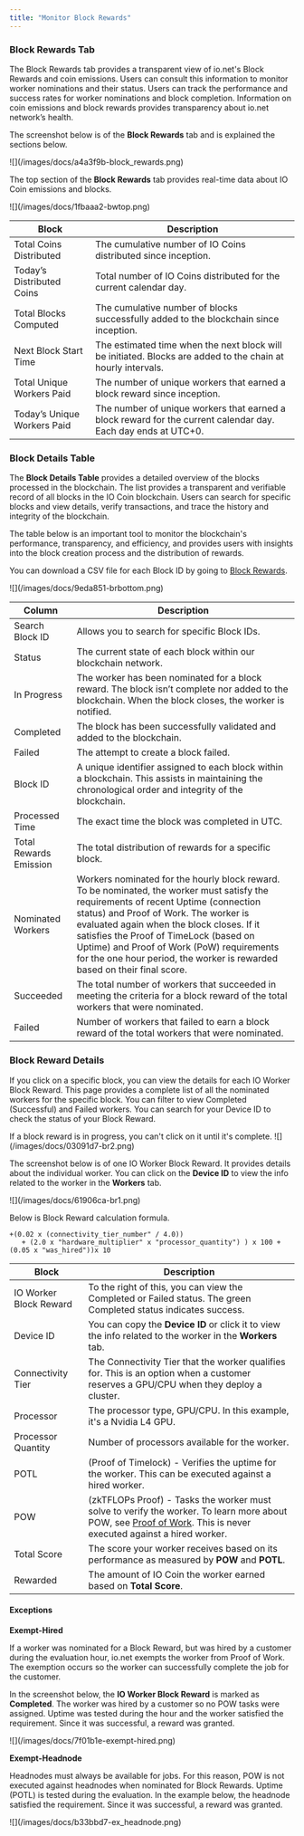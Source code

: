 ```yaml
---
title: "Monitor Block Rewards"
---
```


### Block Rewards Tab

The Block Rewards tab provides a transparent view of io.net's Block Rewards and coin emissions. Users can consult this information to monitor worker nominations and their status. Users can track the performance and success rates for worker nominations and block completion. Information on coin emissions and block rewards provides transparency about io.net network’s health.

The screenshot below is of the **Block Rewards** tab and is explained the sections below.

<Frame>
![](/images/docs/a4a3f9b-block_rewards.png)
</Frame>

The top section of the **Block Rewards** tab provides real-time data about IO Coin emissions and blocks.

<Frame>
![](/images/docs/1fbaaa2-bwtop.png)
</Frame>

| Block                     | Description                                                                                                   |
|----------------------------|---------------------------------------------------------------------------------------------------------------|
| Total Coins Distributed    | The cumulative number of IO Coins distributed since inception.                                               |
| Today’s Distributed Coins  | Total number of IO Coins distributed for the current calendar day.                                          |
| Total Blocks Computed      | The cumulative number of blocks successfully added to the blockchain since inception.                        |
| Next Block Start Time      | The estimated time when the next block will be initiated. Blocks are added to the chain at hourly intervals. |
| Total Unique Workers Paid  | The number of unique workers that earned a block reward since inception.                                     |
| Today’s Unique Workers Paid| The number of unique workers that earned a block reward for the current calendar day. Each day ends at UTC+0.|


### Block Details Table

The **Block Details Table** provides a detailed overview of the blocks processed in the blockchain. The list provides a transparent and verifiable record of all blocks in the IO Coin blockchain. Users can search for specific blocks and view details, verify transactions, and trace the history and integrity of the blockchain.

The table below is an important tool to monitor the blockchain's performance, transparency, and efficiency, and provides users with insights into the block creation process and the distribution of rewards.

You can download a CSV file for each Block ID by going to [Block Rewards](https://block-rewards.io.solutions/).

<Frame>
![](/images/docs/9eda851-brbottom.png)
</Frame>

| Column                  | Description                                                                                                                                                                                                                 |
|-------------------------|-----------------------------------------------------------------------------------------------------------------------------------------------------------------------------------------------------------------------------|
| Search Block ID          | Allows you to search for specific Block IDs.                                                                                                                                                                                |
| Status                   | The current state of each block within our blockchain network.                                                                                                                                                              |
| In Progress              | The worker has been nominated for a block reward. The block isn’t complete nor added to the blockchain. When the block closes, the worker is notified.                                                                     |
| Completed                | The block has been successfully validated and added to the blockchain.                                                                                                                                                      |
| Failed                   | The attempt to create a block failed.                                                                                                                                                                                       |
| Block ID                 | A unique identifier assigned to each block within a blockchain. This assists in maintaining the chronological order and integrity of the blockchain.                                                                      |
| Processed Time           | The exact time the block was completed in UTC.                                                                                                                                                                              |
| Total Rewards Emission   | The total distribution of rewards for a specific block.                                                                                                                                                                     |
| Nominated Workers        | Workers nominated for the hourly block reward. To be nominated, the worker must satisfy the requirements of recent Uptime (connection status) and Proof of Work. The worker is evaluated again when the block closes. If it satisfies the Proof of TimeLock (based on Uptime) and Proof of Work (PoW) requirements for the one hour period, the worker is rewarded based on their final score. |
| Succeeded                | The total number of workers that succeeded in meeting the criteria for a block reward of the total workers that were nominated.                                                                                             |
| Failed                   | Number of workers that failed to earn a block reward of the total workers that were nominated.                                                                                                                              |

### Block Reward Details

If you click on a specific block, you can view the details for each IO Worker Block Reward. This page provides a complete list of all the nominated workers for the specific block. You can filter to view Completed (Successful) and Failed workers. You can search for your Device ID to check the status of your Block Reward.

<Info>
If a block reward is in progress, you can't click on it until it's complete.
</Info>

<Frame>
![](/images/docs/03091d7-br2.png)
</Frame>

The screenshot below is of one IO Worker Block Reward. It provides details about the individual worker. You can click on the **Device ID** to view the info related to the worker in the **Workers** tab.

<Frame>
![](/images/docs/61906ca-br1.png)
</Frame>

Below is Block Reward calculation formula.

```
+(0.02 x (connectivity_tier_number" / 4.0))  
   + (2.0 x "hardware_multiplier" x "processor_quantity") ) x 100 + (0.05 x "was_hired"))x 10
```

| Block                  | Description                                                                                                                                                                                                 |
|------------------------|-------------------------------------------------------------------------------------------------------------------------------------------------------------------------------------------------------------|
| IO Worker Block Reward  | To the right of this, you can view the Completed or Failed status. The green Completed status indicates success.                                                                                             |
| Device ID              | You can copy the **Device ID** or click it to view the info related to the worker in the **Workers** tab.                                                                                                   |
| Connectivity Tier      | The Connectivity Tier that the worker qualifies for. This is an option when a customer reserves a GPU/CPU when they deploy a cluster.                                                                       |
| Processor              | The processor type, GPU/CPU. In this example, it's a Nvidia L4 GPU.                                                                                                                                        |
| Processor Quantity     | Number of processors available for the worker.                                                                                                                                                               |
| POTL                   | (Proof of Timelock) - Verifies the uptime for the worker. This can be executed against a hired worker.                                                                                                      |
| POW                    | (zkTFLOPs Proof) - Tasks the worker must solve to verify the worker. To learn more about POW, see [Proof of Work](/docs/proof-of-work). This is never executed against a hired worker.                         |
| Total Score            | The score your worker receives based on its performance as measured by **POW** and **POTL**.                                                                                                                |
| Rewarded               | The amount of IO Coin the worker earned based on **Total Score**.                                                                                                                                           |


#### Exceptions

**Exempt-Hired**

If a worker was nominated for a Block Reward, but was hired by a customer during the evaluation hour, io.net exempts the worker from Proof of Work. The exemption occurs so the worker can successfully complete the job for the customer.

In the screenshot below, the **IO Worker Block Reward** is marked as **Completed**. The worker was hired by a customer so no POW tasks were assigned. Uptime was tested during the hour and the worker satisfied the requirement. Since it was successful, a reward was granted.

<Frame>
![](/images/docs/7f01b1e-exempt-hired.png)
</Frame>

**Exempt-Headnode**

Headnodes must always be available for jobs. For this reason, POW is not executed against headnodes when nominated for Block Rewards. Uptime (POTL) is tested during the evaluation. In the example below, the headnode satisfied the requirement. Since it was successful, a reward was granted.

<Frame>
![](/images/docs/b33bbd7-ex_headnode.png)
</Frame>

